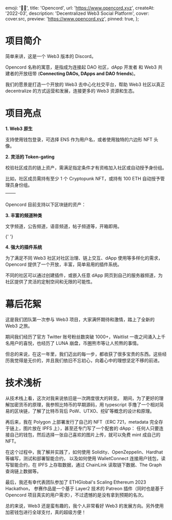
  emoji: '🏴‍☠️',
  title: 'Opencord',
  url: 'https://www.opencord.xyz',
  createAt: '2022-03',
  description: 'Decentralized Web3 Social Platform',
  cover: cover.src,
  preview: 'https://www.opencord.xyz',
  pinned: true,
};

# 项目简介

简单来讲，这是一个 Web3 版本的 Discord。

Opencord 名称的寓意，是指成为连接起 DAO 社区，dApp 开发者 和 Web3 共建者的开放纽带 (**Connecting DAOs, DApps and DAO friends**)。

我们的愿景是打造一个开放的 Web3 去中心化社交平台，帮助 Web3 社区以真正 decentralize 的方式运营和发展，连接更多的 Web3 资源和生态。


<BannerImage src={banner.src} />

# 项目亮点

**1. Web3 原生**

支持使用钱包登录，可选择 ENS 作为用户名，或者使用独特的六边形 NFT 头像。


<BaseImage src={profile.src} alt="个人主页 Web3 Identity Showcase" />

**2. 灵活的 Token-gating**

校验社区成员的链上资产，需满足指定条件才有资格加入社区或自动授予身份组。

比如，社区成员需持有至少 1 个 Cryptopunk NFT，或持有 100 ETH 自动授予管理员身份组。



| <TableImage src={server.src} /> | <TableImage src={join.src} /> |
| :-----------------------------: | :---------------------------: |

Opencord 目前支持以下区块链的资产：


<BaseImage src={chains.src} alt="Token-gating 多链支持" />

**3. 丰富的频道种类**

文字频道，公告频道，语音频道，帖子频道等，开箱即用。


<BaseImage src={text.src} alt="文字频道" />{' '}


<BaseImage src={voice.src} alt="语音频道" />


<BaseImage src={forum.src} alt="帖子频道" />


<BaseImage src={link.src} alt="插件频道" />

**4. 强大的插件系统**

为了满足不同 Web3 社区对社区治理、链上交互、dApp 使用等多样化的需求，Opencord 提供了一个开放，丰富，简单易用的插件系统。

不同的社区可以通过创建插件，或嵌入任意 dApp 网页到自己的服务器频道，为社区提供了灵活的定制空间和无限的可能性。


<BaseImage src={kyberswap.src} alt="KyberSwap" />


<BaseImage src={opensea.src} alt="OpenSea" />


<BaseImage src={cryptoHeatmap.src} alt="Crypto Heatmap" />


<BaseImage src={stableDiffusion.src} alt="Stable Diffusion" />

# 幕后花絮

这是我们团队第一次参与 Web3 项目，大家满怀期待和激情，踏上了全新的 Web3 之旅。

期间我们经历了官方 Twitter 账号粉丝数突破 1000+，Waitlist 一夜之间涌入上千名用户的喜悦，也经历了 LUNA 崩盘，币圈熊市等让人煎熬的事情。

但总的来说，在这一年里，我们迈出的每一步，都收获了很多宝贵的东西。这些经历我觉得是无价的，并且我们依旧不忘初心，向着心中的理想坚定不移的前进。

# 技术浅析

从技术栈上看，这次对我来说依旧是一次跨度很大的转变。
期间，为了更好的理解加密货币的原理，我参照比特币的早期源码，用 typescript 手撸了一个相对简易的区块链，了解了比特币背后 PoW、UTXO、挖矿等概念的设计和原理。

再后来，我在 Polygon 上部署发行了自己的 NFT（ERC 721，metadata 完全存于链上，图片放在 IPFS 上），甚至还专门写了一个配套的 dApp：
任何人只要连接自己的钱包，然后选择一张自己喜欢的图片上传，就可以免费 mint 成自己的 NFT。

在这个过程中，我了解并实践了，如何使用 Solidity、OpenZeppelin、Hardhat 等编写，测试和部署智能合约，
以及如何使用 WalletConnect 连接用户钱包，读写智能合约，在 IPFS 上存取数据，通过 ChainLink 读取链下数据、The Graph 查询链上数据等。

最后，我还有幸代表团队参加了 ETHGlobal's Scaling Ethereum 2023 Hackathon，
参赛作品是一个基于 Layer2 技术的 Patreon 插件（同时也是基于 Opencord 项目真实的用户需求），不过遗憾的是没有拿到预期的名次。

总的来说，Web3 还是蛮有趣的，我个人非常看好 Web3 的发展方向。另外使用加密钱包进行全球支付，真的超级方便！
